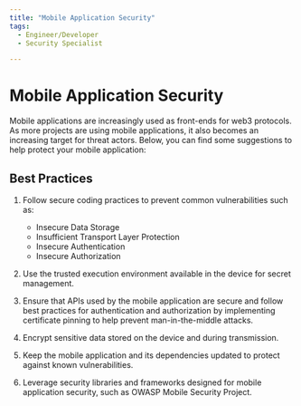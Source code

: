 ```yaml
---
title: "Mobile Application Security"
tags:
  - Engineer/Developer
  - Security Specialist

---
```



<TagProvider>
<TagFilter />

# Mobile Application Security

<TagList tags={frontmatter.tags} />
<AttributionList contributors={frontmatter.contributors} />

Mobile applications are increasingly used as front-ends for web3 protocols. As more projects are using mobile applications, it also becomes an increasing target for threat actors. Below, you can find some suggestions to help protect your mobile application:

## Best Practices

1. Follow secure coding practices to prevent common vulnerabilities such as:
    - Insecure Data Storage
    - Insufficient Transport Layer Protection
    - Insecure Authentication
    - Insecure Authorization

2. Use the trusted execution environment available in the device for secret management.
3. Ensure that APIs used by the mobile application are secure and follow best practices for authentication and authorization by implementing certificate pinning to help prevent man-in-the-middle attacks.
4. Encrypt sensitive data stored on the device and during transmission.
5. Keep the mobile application and its dependencies updated to protect against known vulnerabilities.
6. Leverage security libraries and frameworks designed for mobile application security, such as OWASP Mobile Security Project.

</TagProvider>